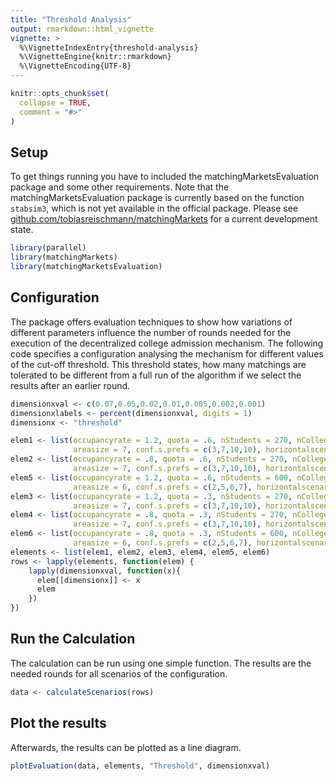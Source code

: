 ```yaml
---
title: "Threshold Analysis"
output: rmarkdown::html_vignette
vignette: >
  %\VignetteIndexEntry{threshold-analysis}
  %\VignetteEngine{knitr::rmarkdown}
  %\VignetteEncoding{UTF-8}
---
```


```r
knitr::opts_chunk$set(
  collapse = TRUE,
  comment = "#>"
)
```

## Setup

To get things running you have to included the matchingMarketsEvaluation package and some other requirements.
Note that the matchingMarketsEvaluation package is currently based on the function `stabsim3`, which is not yet available in the official package. Please see [github.com/tobiasreischmann/matchingMarkets](https://github.com/tobiasreischmann/matchingMarkets/tree/feature/kita-simulation) for a current development state.

```r
library(parallel)
library(matchingMarkets)
library(matchingMarketsEvaluation)
```

## Configuration

The package offers evaluation techniques to show how variations of different parameters influence the number of rounds needed for the execution of the decentralized college admission mechanism.
The following code specifies a configuration analysing the mechanism for different values of the cut-off threshold.
This threshold states, how many matchings are tolerated to be different from a full run of the algorithm if we select the results after an earlier round.

```r
dimensionxval <- c(0.07,0.05,0.02,0.01,0.005,0.002,0.001)
dimensionxlabels <- percent(dimensionxval, digits = 1)
dimensionx <- "threshold"

elem1 <- list(occupancyrate = 1.2, quota = .6, nStudents = 270, nColleges = 60, 
              areasize = 7, conf.s.prefs = c(3,7,10,10), horizontalscenario = 1)
elem2 <- list(occupancyrate = .8, quota = .6, nStudents = 270, nColleges = 60, 
              areasize = 7, conf.s.prefs = c(3,7,10,10), horizontalscenario = 1)
elem5 <- list(occupancyrate = 1.2, quota = .6, nStudents = 600, nColleges = 200, 
              areasize = 6, conf.s.prefs = c(2,5,6,7), horizontalscenario = 1)
elem3 <- list(occupancyrate = 1.2, quota = .3, nStudents = 270, nColleges = 60, 
              areasize = 7, conf.s.prefs = c(3,7,10,10), horizontalscenario = 1)
elem4 <- list(occupancyrate = .8, quota = .3, nStudents = 270, nColleges = 60, 
              areasize = 7, conf.s.prefs = c(3,7,10,10), horizontalscenario = 1)
elem6 <- list(occupancyrate = .8, quota = .3, nStudents = 600, nColleges = 200, 
              areasize = 6, conf.s.prefs = c(2,5,6,7), horizontalscenario = 1)
elements <- list(elem1, elem2, elem3, elem4, elem5, elem6)
rows <- lapply(elements, function(elem) {
    lapply(dimensionxval, function(x){
      elem[[dimensionx]] <- x
      elem
    })
})
```

## Run the Calculation

The calculation can be run using one simple function.
The results are the needed rounds for all scenarios of the configuration.

```r
data <- calculateScenarios(rows)
```

## Plot the results

Afterwards, the results can be plotted as a line diagram.
```r
plotEvaluation(data, elements, "Threshold", dimensionxval)
```
  
